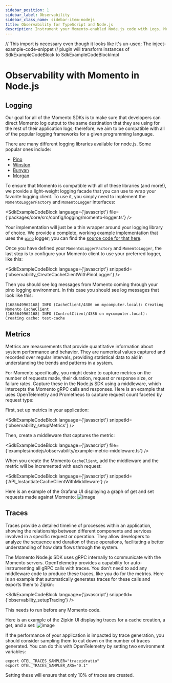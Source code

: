```yaml
---
sidebar_position: 1
sidebar_label: Observability
sidebar_class_name: sidebar-item-nodejs
title: Observability for TypeScript and Node.js
description: Instrument your Momento-enabled Node.js code with Logs, Metrics, and Traces
---
```


// This import is necessary even though it looks like it's un-used; The inject-example-code-snippet
// plugin will transform instances of SdkExampleCodeBlock to SdkExampleCodeBlockImpl

# Observability with Momento in Node.js

## Logging

Our goal for all of the Momento SDKs is to make sure that developers can direct Momento log output to the same destination that they are using for the rest of their application logs; therefore, we aim to be compatible with all of the popular logging frameworks for a given programming language.

There are many different logging libraries available for node.js. Some popular ones include:

- [Pino](https://github.com/pinojs/pino)
- [Winston](https://github.com/winstonjs/winston)
- [Bunyan](https://github.com/trentm/node-bunyan)
- [Morgan](https://github.com/expressjs/morgan)

To ensure that Momento is compatible with all of these libraries (and more!), we provide a light-weight logging facade that you can use to wrap your favorite logging client. To use it, you simply need to implement the `MomentoLoggerFactory` and `MomentoLogger` interfaces:

<SdkExampleCodeBlock language={'javascript'} file={'packages/core/src/config/logging/momento-logger.ts'} />

Your implementation will just be a thin wrapper around your logging library of choice. We provide a complete, working example implementation that uses the [`pino`](https://github.com/pinojs/pino) logger; you can find the [source code for that here](https://github.com/momentohq/client-sdk-javascript/blob/main/examples/nodejs/observability/pino-logger.ts).

Once you have defined your `MomentoLoggerFactory` and `MomentoLogger`, the last step is to configure your Momento client to use your preferred logger, like this:

<SdkExampleCodeBlock language={'javascript'} snippetId={'observability_CreateCacheClientWithPinoLogger'} />

Then you should see log messages from Momento coming through your pino logging environment. In this case you should see log messages that look like this:

```
[1685649962168] INFO (CacheClient/4386 on mycomputer.local): Creating Momento CacheClient
[1685649962168] INFO (ControlClient/4386 on mycomputer.local): Creating cache: test-cache
```

## Metrics
Metrics are measurements that provide quantitative information about system performance and behavior. They are numerical values captured and recorded over regular intervals, providing statistical data to aid in understanding the trends and patterns in a system.

For Momento specifically, you might desire to capture metrics on the number of requests made, their duration, request or response size, or failure rates. Capture these in the Node.js SDK using a middleware, which intercepts the Momento gRPC calls and responses. Here is an example that uses OpenTelemetry and Prometheus to capture request count faceted by request type:

First, set up metrics in your application:

<SdkExampleCodeBlock language={'javascript'} snippetId={'observability_setupMetrics'} />

Then, create a middleware that captures the metric:

<SdkExampleCodeBlock language={'javascript'} file={'examples/nodejs/observability/example-metric-middleware.ts'} />

When you create the Momento `CacheClient`, add the middleware and the metric will be incremented with each request:

<SdkExampleCodeBlock language={'javascript'} snippetId={'API_InstantiateCacheClientWithMiddleware'} />

Here is an example of the Grafana UI displaying a graph of get and set requests made against Momento:
![image](./images/grafana_screenshot.png)

## Traces
Traces provide a detailed timeline of processes within an application, showing the relationship between different components and services involved in a specific request or operation. They allow developers to analyze the sequence and duration of these operations, facilitating a better understanding of how data flows through the system.

The Momento Node.js SDK uses gRPC internally to communicate with the Momento servers. OpenTelemetry provides a capability for auto-instrumenting all gRPC calls with traces. You don't need to add any middleware code to produce these traces, like you do for the metrics. Here is an example that automatically generates traces for these calls and exports them to Zipkin:

<SdkExampleCodeBlock language={'javascript'} snippetId={'observability_setupTracing'} />

This needs to run before any Momento code.

Here is an example of the Zipkin UI displaying traces for a cache creation, a get, and a set:
![image](./images/zipkin_screenshot.png)

If the performance of your application is impacted by trace generation, you should consider sampling them to cut down on the number of traces generated. You can do this with OpenTelemetry by setting two environment variables:

```cli
export OTEL_TRACES_SAMPLER="traceidratio"
export OTEL_TRACES_SAMPLER_ARG="0.1"
```
Setting these will ensure that only 10% of traces are created.
